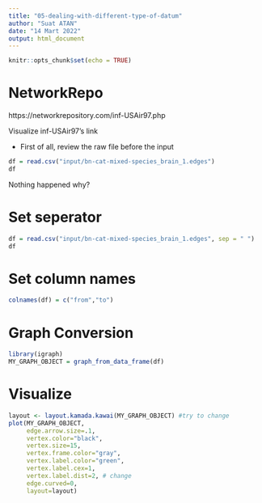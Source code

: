 ```yaml
---
title: "05-dealing-with-different-type-of-datum"
author: "Suat ATAN"
date: "14 Mart 2022"
output: html_document
---
```


```r
knitr::opts_chunk$set(echo = TRUE)
```


# NetworkRepo

https://networkrepository.com/inf-USAir97.php

Visualize inf-USAir97's link

- First of all, review the raw file before the input

```r
df = read.csv("input/bn-cat-mixed-species_brain_1.edges")
df
```

Nothing happened why?

# Set seperator
```r

df = read.csv("input/bn-cat-mixed-species_brain_1.edges", sep = " ")
df
```

# Set column names

```r
colnames(df) = c("from","to")
```


# Graph Conversion
```r
library(igraph)
MY_GRAPH_OBJECT = graph_from_data_frame(df)
```


# Visualize


```r

layout <- layout.kamada.kawai(MY_GRAPH_OBJECT) #try to change
plot(MY_GRAPH_OBJECT, 
     edge.arrow.size=.1, 
     vertex.color="black", 
     vertex.size=15,
     vertex.frame.color="gray",  
     vertex.label.color="green", 
     vertex.label.cex=1, 
     vertex.label.dist=2, # change
     edge.curved=0,
     layout=layout) 
```
